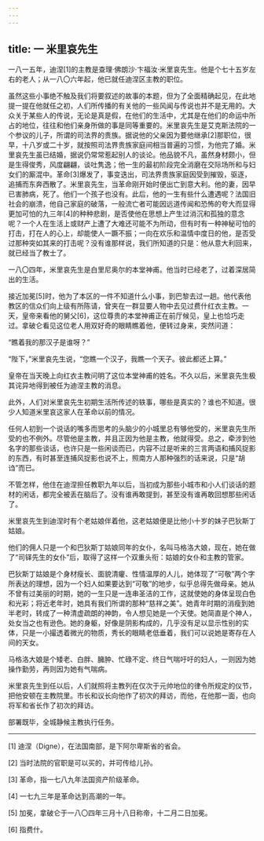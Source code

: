 ```yaml
---
---
---
```

title: 一 米里哀先生
---




一八一五年，迪涅[1]的主教是查理·佛朗沙·卞福汝·米里哀先生。他是个七十五岁左右的老人；从一八〇六年起，他已就任迪涅区主教的职位。

虽然这些小事绝不触及我们将要叙述的故事的本题，但为了全面精确起见，在此地提一提在他就任之初，人们所传播的有关他的一些风闻与传说也并不是无用的。大众关于某些人的传说，无论是真是假，在他们的生活中，尤其是在他们的命运中所占的地位，往往和他们亲身所做的事是同等重要的。米里哀先生是艾克斯法院的一个参议的儿子，所谓的司法界的贵族。据说他的父亲因为要他继承[2]那职位，很早，十八岁或二十岁，就按照司法界贵族家庭间相当普遍的习惯，为他完了婚。米里哀先生虽已结婚，据说仍常常惹起别人的谈论。他品貌不凡，虽然身材颇小，但是生得俊秀，风度翩翩，谈吐隽逸；他一生的最初阶段完全消磨在交际场所和与妇女们的厮混中。革命[3]爆发了，事变迭出，司法界贵族家庭因受到摧毁，驱逐，追捕而东奔西散了。米里哀先生，当革命刚开始时便出亡到意大利。他的妻，因早已害肺病，死了。他们一个孩子也没有。此后，他的一生有些什么遭遇呢？法国旧社会的崩溃，他自己家庭的破落，一般流亡者可能因远道传闻和恐怖的夸大而显得更加可怕的九三年[4]的种种悲剧，是否使他在思想上产生过消沉和孤独的意念呢？一个人在生活上或财产上遭了大难还可能不为所动，但有时有一种神秘可怕的打击，打在人的心上，却能使人一蹶不振；一向在欢乐和温情中度日的他，是否受过那种突如其来的打击呢？没有谁那样说，我们所知道的只是：他从意大利回来，就已经当了教士了。

一八〇四年，米里哀先生是白里尼奥尔的本堂神甫。他当时已经老了，过着深居简出的生活。

接近加冕[5]时，他为了本区的一件不知道什么小事，到巴黎去过一趟。他代表他教区的信众们向上级有所陈请，曾夹在一群显要人物中去见过费什红衣主教。一天，皇帝来看他的舅父[6]，这位尊贵的本堂神甫正在前厅候见，皇上也恰巧走过。拿破仑看见这位老人用双好奇的眼睛瞧着他，便转过身来，突然问道：

“瞧着我的那汉子是谁呀？”

“陛下，”米里哀先生说，“您瞧一个汉子，我瞧一个天子。彼此都还上算。”

皇帝在当天晚上向红衣主教问明了这位本堂神甫的姓名。不久以后，米里哀先生极其诧异地得到被任为迪涅主教的消息。

此外，人们对米里哀先生初期生活所传述的轶事，哪些是真实的？谁也不知道。很少人知道米里哀这家人在革命以前的情况。

任何人初到一个说话的嘴多而思考的头脑少的小城里总有够他受的，米里哀先生所受的也不例外。尽管他是主教，并且正因为他是主教，他就得受。总之，牵涉到他名字的那些谈话，也许只是一些闲谈而已，内容不过是听来的三言两语和捕风捉影的东西，有时甚至连捕风捉影也说不上，照南方人那种强烈的话来说，只是“胡诌”而已。

不管怎样，他住在迪涅担任教职九年以后，当初成为那些小城市和小人们谈话的题材的闲话，都完全被丢在脑后了。没有谁再敢提到，甚至没有谁再敢回想那些闲话了。

米里哀先生到迪涅时有个老姑娘伴着他，这老姑娘便是比他小十岁的妹子巴狄斯丁姑娘。

他们的佣人只是一个和巴狄斯丁姑娘同年的女仆，名叫马格洛大娘，现在，她在做了“司铎先生的女仆”后，取得了这样一个双重头衔：姑娘的女仆和主教的管家。

巴狄斯丁姑娘是个身材瘦长、面貌清癯、性情温厚的人儿，她体现了“可敬”两个字所表达的理想，因为一个妇人如果要达到“可敬”的地步，似乎总得先做母亲。她从不曾有过美丽的时期，她的一生只是一连串圣洁的工作，这就使她的身体呈现白色和光彩；将近老年时，她具有我们所谓的那种“慈祥之美”。她青年时期的消瘦到她半老时，转成了一种清虚疏朗的神韵，令人想见她是一个天使。她简直是个神人，处女当之也有逊色。她的身躯，好像是阴影构成的，几乎没有足以显示性别的实体，只是一小撮透着微光的物质，秀长的眼睛老低垂着，我们可以说她是寄存在人间的天女。

马格洛大娘是个矮老、白胖、臃肿、忙碌不定、终日气喘吁吁的妇人，一则因为她操作勤劳，再则因为她有气喘病。

米里哀先生到任以后，人们就照将主教列在仅次于元帅地位的律令所规定的仪节，把他安顿在主教院里。市长和议长向他作了初次的拜访，而他，在他那一面，也向将军和省长作了初次的拜访。

部署既毕，全城静候主教执行任务。



* * *



[1] 迪涅（Digne），在法国南部，是下阿尔卑斯省的省会。

[2] 当时法院的官职是可以买的，并可传给儿孙。

[3] 革命，指一七八九年法国资产阶级革命。

[4] 一七九三年是革命达到高潮的一年。

[5] 加冕，拿破仑于一八〇四年三月十八日称帝，十二月二日加冕。

[6] 指费什。